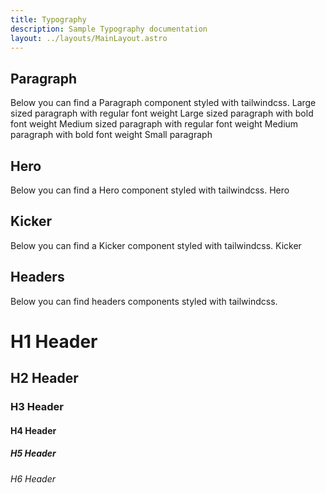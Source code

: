 ```yaml
---
title: Typography
description: Sample Typography documentation
layout: ../layouts/MainLayout.astro
---
```



<H2>Paragraph</H2>

<Description>
  Below you can find a Paragraph component styled with tailwindcss.
</Description>

<Preview>
  <Paragraph>Large sized paragraph with regular font weight</Paragraph>
</Preview>

<Preview>
  <Paragraph weight="bold">Large sized paragraph with bold font weight</Paragraph>
</Preview>

<Preview>
  <Paragraph size="medium">Medium sized paragraph with regular font weight</Paragraph>
</Preview>

<Preview>
  <Paragraph size="medium" weight="bold">Medium paragraph with bold font weight</Paragraph>
</Preview>

<Preview>
  <Paragraph size="small">Small paragraph</Paragraph>
</Preview>

<H2>Hero</H2>

<Description>
  Below you can find a Hero component styled with tailwindcss.
</Description>

<Preview>
  <Hero>Hero</Hero>
</Preview>

<H2>Kicker</H2>

<Description>
  Below you can find a Kicker component styled with tailwindcss.
</Description>

<Preview>
  <Kicker>Kicker</Kicker>
</Preview>

<H2>Headers</H2>

<Description>
  Below you can find headers components styled with tailwindcss.
</Description>

<Preview>
  <H1>H1 Header</H1>
</Preview>

<Preview>
  <H2>H2 Header</H2>
</Preview>

<Preview>
  <H3>H3 Header</H3>
</Preview>

<Preview>
  <H4>H4 Header</H4>
</Preview>

<Preview>
  <H5>H5 Header</H5>
</Preview>

<Preview>
  <H6>H6 Header</H6>
</Preview>
